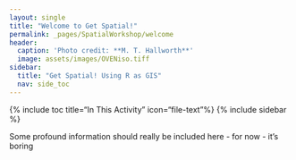 ```yaml
---
layout: single
title: "Welcome to Get Spatial!"
permalink: _pages/SpatialWorkshop/welcome
header:
  caption: 'Photo credit: **M. T. Hallworth**'
  image: assets/images/OVENiso.tiff
sidebar:
  title: "Get Spatial! Using R as GIS"
  nav: side_toc
---
```

{% include toc title="In This Activity" icon="file-text"%}
{% include sidebar %}

Some profound information should really be included here - 
for now - it's boring
